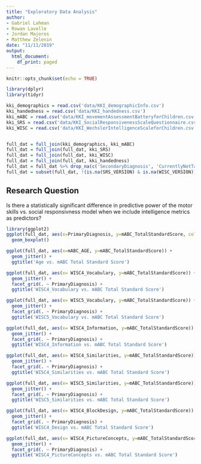 ```yaml
---
title: "Exploratory Data Analysis"
author:
- Gabriel Lahman
- Rowan Lavelle
- Jordan Majoros
- Matthew Zelenin
date: "11/11/2019"
output:
  html_document:
    df_print: paged
---
```


```r
knitr::opts_chunk$set(echo = TRUE)
```


```r
library(dplyr)
library(tidyr)

kki_demographics = read.csv('data/KKI_demographicInfo.csv')
kki_handedness = read.csv('data/KKI_handedness.csv')
kki_mABC = read.csv('data/KKI_movementAssessmentBatteryforChildren.csv')
kki_SRS = read.csv('data/KKI_SocialResponsivenessScaleQuestionnaire.csv')
kki_WISC = read.csv('data/KKI_WechslerIntelligenceScaleforChildren.csv')


full_dat = full_join(kki_demographics, kki_mABC)
full_dat = full_join(full_dat, kki_SRS)
full_dat = full_join(full_dat, kki_WISC)
full_dat = full_join(full_dat, kki_handedness)
full_dat = full_dat %>% drop_na(c('SecondaryDiagnosis', 'CurrentlyNotTakingMeds', 'CurrentlyTakingAtomoxetine', 'CurrentlyTakingClonidine', 'mABC_TotalStandardScore', 'EdinburghHandedness_Integer'))
full_dat = subset(full_dat, !(is.na(SRS_VERSION) & is.na(WISC_VERSION)))
```


## Research Question

Is there a statistically significant difference in predictive power of the motor skills vs. social responsivness model when we include intelligence metrics as predictors?





```r
library(ggplot2)
ggplot(full_dat, aes(x=PrimaryDiagnosis, y=mABC_TotalStandardScore, color=PrimaryDiagnosis)) + 
  geom_boxplot()
```

```r
ggplot(full_dat, aes(x=mABC_AGE, y=mABC_TotalStandardScore)) + 
  geom_jitter() + 
  ggtitle('Age vs. mABC Total Standard Score')
```

```r
ggplot(full_dat, aes(x= WISC4_Vocabulary, y=mABC_TotalStandardScore)) + 
  geom_jitter() +
  facet_grid(. ~ PrimaryDiagnosis) + 
  ggtitle('WISC4_Vocabulary vs. mABC Total Standard Score')
```

```r
ggplot(full_dat, aes(x= WISC5_Vocabulary, y=mABC_TotalStandardScore)) + 
  geom_jitter() +
  facet_grid(. ~ PrimaryDiagnosis) + 
  ggtitle('WISC5_Vocabulary vs. mABC Total Standard Score')
```

```r
ggplot(full_dat, aes(x= WISC4_Information, y=mABC_TotalStandardScore)) + 
  geom_jitter() +
  facet_grid(. ~ PrimaryDiagnosis) + 
  ggtitle('WISC4_Information vs. mABC Total Standard Score')
```

```r
ggplot(full_dat, aes(x= WISC4_Similarities, y=mABC_TotalStandardScore)) + 
  geom_jitter() +
  facet_grid(. ~ PrimaryDiagnosis) + 
  ggtitle('WISC4_Similarities vs. mABC Total Standard Score')
```


```r
ggplot(full_dat, aes(x= WISC5_Similarities, y=mABC_TotalStandardScore)) + 
  geom_jitter() +
  facet_grid(. ~ PrimaryDiagnosis) + 
  ggtitle('WISC5_Similarities vs. mABC Total Standard Score')
```


```r
ggplot(full_dat, aes(x= WISC4_BlockDesign, y=mABC_TotalStandardScore)) + 
  geom_jitter() +
  facet_grid(. ~ PrimaryDiagnosis) + 
  ggtitle('WISC4_Design vs. mABC Total Standard Score')
```



```r
ggplot(full_dat, aes(x= WISC4_PictureConcepts, y=mABC_TotalStandardScore)) + 
  geom_jitter() +
  facet_grid(. ~ PrimaryDiagnosis) + 
  ggtitle('WISC4_PictureConcepts vs. mABC Total Standard Score')
```